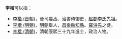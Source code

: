 '''李楷'''可以指：
* [[李楷_(晋朝)|李楷 (晋朝)]]，晉司農丞、治書侍御史，[[赵郡李氏|赵郡李氏]]先祖。
* [[李楷_(明朝)|李楷 (明朝)]]，[[明朝|明朝]]舉人，[[昌樂縣|昌樂縣]][[知縣|知縣]]。[[羅洪先|羅洪先]]之徒。
* [[李楷_(清朝)|李楷 (清朝)]]，清朝康熙三十九年進士，政治人物。
{{disambig}}